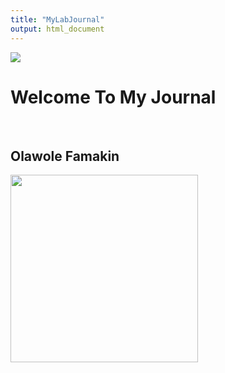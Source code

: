 ```yaml
---
title: "MyLabJournal"
output: html_document
---
```


![](images/logo.png)


<h1>Welcome To My Journal</h1>
<br />

<h2>Olawole Famakin</h2>

<img width="300px" src="https://res.cloudinary.com/jerrick/image/upload/f_jpg,fl_progressive,q_auto,w_1024/obbac2wjcpvenbtcg8zi.jpg" />


